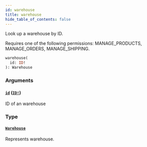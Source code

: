 ```yaml
---
id: warehouse
title: warehouse
hide_table_of_contents: false
---
```


Look up a warehouse by ID.

Requires one of the following permissions: MANAGE_PRODUCTS, MANAGE_ORDERS, MANAGE_SHIPPING.

```graphql
warehouse(
  id: ID!
): Warehouse
```

### Arguments

#### [`id`](#) ([`ID!`](../../../developer/api-reference/scalars/id))

ID of an warehouse

### Type

#### [`Warehouse`](../../../developer/api-reference/objects/warehouse)

Represents warehouse.
